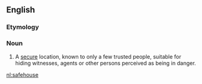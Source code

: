 ==English==

===Etymology===
{{compound|safe|house}}

===Noun===
{{en-noun}}
{{wikipedia}}

# A [[secure]] location, known to only a few trusted people, suitable for hiding witnesses, agents or other persons perceived as being in danger.

[[nl:safehouse]]